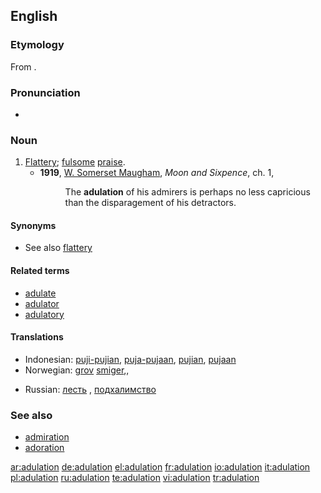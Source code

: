 ==English==

===Etymology===
From {{L.}} {{term|adulatio|adulātio|flattery}}.

===Pronunciation===
* {{a|UK}} {{IPA|/ˈædˌjʊu.leɪ.ʃǝn/}} {{SAMPA|/"{d%ju:.leI.S@n/}}
*: {{rhymes|eɪʃǝn}}

===Noun===
{{en-noun}}

# [[flattery|Flattery]]; [[fulsome]] [[praise]].
#* '''1919''', [[w:William Somerset Maugham|W. Somerset Maugham]], ''Moon and Sixpence'', ch. 1,
#*: The '''adulation''' of his admirers is perhaps no less capricious than the disparagement of his detractors.

====Synonyms====
* See also [[flattery]]

====Related terms====
* [[adulate]]
* [[adulator]]
* [[adulatory]]

====Translations====
{{trans-top|Flattery; fulsome praise}}
* Indonesian: [[puji|puji-pujian]], [[puja|puja-pujaan]], [[puji|pujian]], [[puja|pujaan]]
* Norwegian: [[grov#Norwegian|grov]] [[smiger#Norwegian|smiger]],, {{t-|no|smisking|c}}
{{trans-mid}}
* Russian: [[лесть]] {{f}}, [[подхалимство]] {{n}}
{{trans-bottom}}

===See also===
* [[admiration]]
* [[adoration]]

[[ar:adulation]]
[[de:adulation]]
[[el:adulation]]
[[fr:adulation]]
[[io:adulation]]
[[it:adulation]]
[[pl:adulation]]
[[ru:adulation]]
[[te:adulation]]
[[vi:adulation]]
[[tr:adulation]]